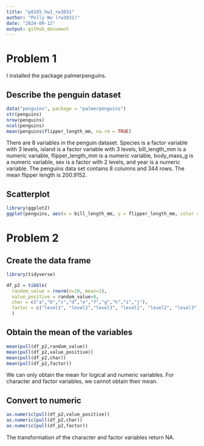 ```yaml
---
title: "p8105_hw1_rw3031"
author: "Polly Wu (rw3031)"
date: "2024-09-12"
output: github_document
---
```


# Problem 1

I installed the package palmerpenguins. 

## Describe the penguin dataset
```r
data("penguins", package = "palmerpenguins")
str(penguins)
nrow(penguins)
ncol(penguins)
mean(penguins$flipper_length_mm, na.rm = TRUE)
```
There are 8 variables in the penguin dataset. Species is a factor variable with 3 levels, island is a factor variable with 3 levels, bill_length_mm is a numeric variable, flipper_length_mm is a numeric variable, body_mass_g is a numeric variable, sex is a factor with 2 levels, and year is a numeric variable. 
The penguins data set contains 8 columns and 344 rows. 
The mean flipper length is 200.9152.

## Scatterplot 
```r
library(ggplot2)
ggplot(penguins, aes(x = bill_length_mm, y = flipper_length_mm, color = species)) + geom_point()
```

# Problem 2

## Create the data frame
```r
library(tidyverse)
```

```r
df_p2 = tibble(
  random_value = rnorm(n=10, mean=1),
  value_positive = random_value>0,
  char = c("a","b","c","d","e","f","g","h","i","j"),
  factor = c("level1", "level2","level3", "level1", "level2", "level3","level1", "level2", "level3", "level1")
  )
```

## Obtain the mean of the variables 
```r
mean(pull(df_p2,random_value))
mean(pull(df_p2,value_positive))
mean(pull(df_p2,char))
mean(pull(df_p2,factor))
```
We can only obtain the mean for logical and numeric variables. 
For character and factor variables, we cannot obtain their mean. 

## Convert to numeric
```r
as.numeric(pull(df_p2,value_positive))
as.numeric(pull(df_p2,char))
as.numeric(pull(df_p2,factor))
```
The transformation of the character and factor variables return NA. 
